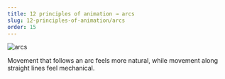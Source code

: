 ```yaml
---
title: 12 principles of animation → arcs
slug: 12-principles-of-animation/arcs
order: 15
---
```


<SlideTemplate title="arcs">

![arcs](/gif/arcs.gif)

Movement that follows an arc feels more natural, while movement along straight
lines feel mechanical.

</SlideTemplate>
